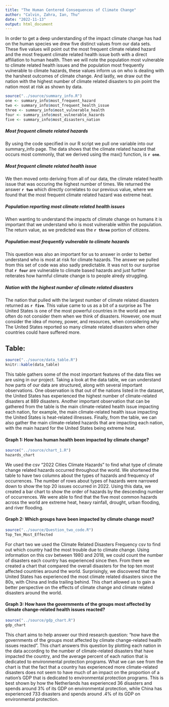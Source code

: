 ```yaml
---
title: "The Human Centered Consequences of Climate Change"
author: "Calvin, Zahra, Ian, Thu"
date: "2022-11-13"
output: html_document
---
```

In order to get a deep understanding of the impact climate change has had on the human species we drew five distinct values from our data sets. These five values will point out the most frequent climate related hazard and the most frequent climate related health issue both with a direct affiliation to human health. Then we will note the population most vulnerable to climate related health issues and the population most frequently vulnerable to climate hazards, these values inform us on who is dealing with the harshest outcomes of climate change. And lastly, we draw out the nation with the highest number of climate related disasters to pin point the nation most at risk as shown by data.  

```r
source("../source/summary_info.R")
one <- summary_info$most_frequent_hazard
two <- summary_info$most_frequent_health_issue
three <- summary_info$most_vulnerable_health
four <- summary_info$most_vulnerable_hazards
five <- summary_info$most_disasters_nation
```

##### Most frequent climate related hazards
By using the code specified in our R script we pull one variable into our summary_info page. The data shows that the climate related hazard that occurs most commonly, that we derived using the max() function, is **`r one`**. 

##### Most frequent climate related health issue
We then moved onto deriving from all of our data, the climate related health issue that was occuring the highest number of times. We returned the answer **`r two`** which directly correlates to our previous value, where we found that the most frequent climate related hazard was extreme heat. 

##### Population reporting most climate related health issues
When wanting to understand the impacts of climate change on humans it is important that we understand who is most vulnerable within the population. The return value, as we predicted was the **`r three`** portion of citizens. 

##### Population most frequently vulnerable to climate hazards
This question was also an important for us to answer in order to better understand who is most at risk for climate hazards. The answer we pulled from this set of code was also sadly predictable. It was not to our surprise that **`r four`** are vulnerable to climate based hazards and just further reiterates how harmful climate change is to people alredy struggling. 

##### Nation with the highest number of climate related disasters
The nation that pulled with the largest number of climate related disasters returned as **`r five`**. This value came to us as a bit of a surprise as The United States is one of the most powerful countries in the world and we often do not consider them when we think of disasters. However, one must consider the idea of money, power, and resources, when considering why The United States reported so many climate related disasters when other countries could have suffered more. 


## Table: 
```r
source("../source/data_table.R")
knitr::kable(data_table) 
```
This table gathers some of the most important features of the data files we are using in our project. Taking a look at the data table, we can understand how parts of our data are structured, along with several important observations. One observation is that out of the nations listed in the dataset, the United States has experienced the highest number of climate-related disasters at 889 disasters. Another important observation that can be gathered from the table is the main climate-related health issue impacting each nation, for example, the main climate-related health issue impacting the United States is heat-related illnesses. Finally, from the table, we can also gather the main climate-related hazards that are impacting each nation, with the main hazard for the United States being extreme heat.

#### Graph 1: How has human health been impacted by climate change?
```r
source("../source/chart_1.R")
hazards_chart
```

We used the csv “2022 Cities Climate Hazards” to find what type of climate change related hazards occurred throughout the world. We shortened the table to have two columns about the types of hazards and frequency of occurrences. The number of rows about types of hazards were narrowed down to show the top 20 issues occurred in 2022. Using this data, we created a bar chart to show the order of hazards by the descending number of occurrences. We were able to find that the five most common hazards across the world are extreme heat, heavy rainfall, drought, urban flooding, and river flooding. 

#### Graph 2: Which groups have been impacted by climate change most?
```r
source("../source/Question_two_code.R")
Top_Ten_Most_Effected
```

For chart two we used the Climate Related Disasters Frequency csv to find out which country had the most trouble due to climate change. Using information on this csv between 1980 and 2018, we could count the number of disasters each country has experienced since then. From there we created a chart that compared the overall disasters for the top ten most affected countries around the world. Surprisingly, we discovered that the United States has experienced the most climate related disasters since the 80s, with China and India trailing behind. This chart allowed us to gain a better perspective on the effects of climate change and climate related disasters around the world. 

#### Graph 3: How have the governments of the groups most affected by climate change-related health issues reacted?
```r
source("../source/gdp_chart.R")
gdp_chart
```
This chart aims to help answer our third research question: "how have the governments of the groups most affected by climate change-related health issues reacted”. This chart answers this question by plotting each nation in the data according to the number of climate-related disasters that have impacted the country, and the average percent of each nation that is dedicated to environmental protection programs. What we can see from the chart is that the fact that a country has experienced more climate-related disasters does not seem to have much of an impact on the proportion of a nation’s GDP that is dedicated to environmental protection programs. This is best shown by how the Netherlands has experienced 36 disasters and spends around 3% of its GDP on environmental protection, while China has experienced 733 disasters and spends around .4% of its GDP on environmental protection.

